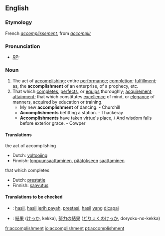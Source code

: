 ==English==

===Etymology===
French ''[[accomplissement]]'', from ''[[accomplir]]''

===Pronunciation===
* ''[[RP]]:'' {{IPA|/əˈkɒmplɪʃmənt/}}

===Noun===
{{en-noun-reg}}
# The act of [[accomplish]]ing; entire [[performance]]; [[completion]]; [[fulfillment]]; as, the '''accomplishment''' of an enterprise, of a prophecy, etc.
# That which [[complete]]s, [[perfect]]s, or [[equip]]s thoroughly; [[acquirement]]; [[attainment]]; that which constitutes [[excellence]] of mind, or [[elegance]] of manners, acquired by education or training.
#* My new '''accomplishment''' of dancing. - Churchill
#* '''Accomplishments''' befitting a station. - Thackeray
#* '''Accomplishments''' have taken virtue's place, / And wisdom falls before exterior grace. - Cowper

====Translations====
;the act of accomplishing
{{top}}
* Dutch: [[voltooiing]] {{f}}
* Finnish: [[loppuunsaattaminen]], [[päätökseen]] [[saattaminen]]
{{mid}}
{{bottom}}

;that which completes
{{top}}
* Dutch: [[prestatie]] {{f}}
* Finnish: [[saavutus]] 
{{mid}}
{{bottom}}

====Translations to be checked====
{{checktrans}}
*{{ttbc|Indonesian}}: [[hasil]], [[hasil]] [[jerih payah]]. [[prestasi]], [[hasil]] [[yang]] [[capai|dicapai]]
*{{ttbc|Japanese}}: [[結果]] ([[けっか]], kekka), [[努力]]の[[結果]] ([[どりょく]]の[[けっか]], doryoku-no-kekka)

[[fr:accomplishment]]
[[io:accomplishment]]
[[pt:accomplishment]]